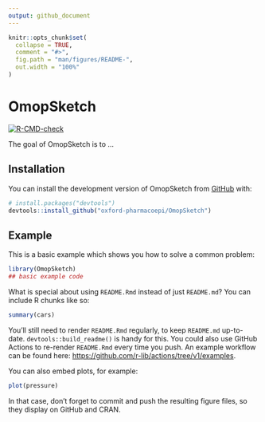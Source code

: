 ```yaml
---
output: github_document
---
```


<!-- README.md is generated from README.Rmd. Please edit that file -->

```r
knitr::opts_chunk$set(
  collapse = TRUE,
  comment = "#>",
  fig.path = "man/figures/README-",
  out.width = "100%"
)
```

# OmopSketch

<!-- badges: start -->
[![R-CMD-check](https://github.com/oxford-pharmacoepi/OmopSketch/actions/workflows/R-CMD-check.yaml/badge.svg)](https://github.com/oxford-pharmacoepi/OmopSketch/actions/workflows/R-CMD-check.yaml)
  <!-- badges: end -->

The goal of OmopSketch is to ...

## Installation

You can install the development version of OmopSketch from [GitHub](https://github.com/) with:

``` r
# install.packages("devtools")
devtools::install_github("oxford-pharmacoepi/OmopSketch")
```

## Example

This is a basic example which shows you how to solve a common problem:

```r
library(OmopSketch)
## basic example code
```

What is special about using `README.Rmd` instead of just `README.md`? You can include R chunks like so:

```r
summary(cars)
```

You'll still need to render `README.Rmd` regularly, to keep `README.md` up-to-date. `devtools::build_readme()` is handy for this. You could also use GitHub Actions to re-render `README.Rmd` every time you push. An example workflow can be found here: <https://github.com/r-lib/actions/tree/v1/examples>.

You can also embed plots, for example:

```r
plot(pressure)
```

In that case, don't forget to commit and push the resulting figure files, so they display on GitHub and CRAN.

